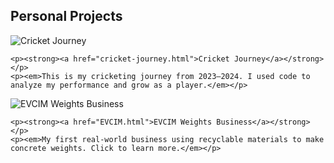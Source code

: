 ## Personal Projects

<div class="project-entry">
  <img src="cricket.jpg" alt="Cricket Journey" class="project-thumb" />
  <div class="project-text">
    <p><strong><a href="cricket-journey.html">Cricket Journey</a></strong></p>
    <p><em>This is my cricketing journey from 2023–2024. I used code to analyze my performance and grow as a player.</em></p>
  </div>
</div>

<div class="project-entry">
  <img src="weights.jpg" alt="EVCIM Weights Business" class="project-thumb" />
  <div class="project-text">
    <p><strong><a href="EVCIM.html">EVCIM Weights Business</a></strong></p>
    <p><em>My first real-world business using recyclable materials to make concrete weights. Click to learn more.</em></p>
  </div>
</div>







